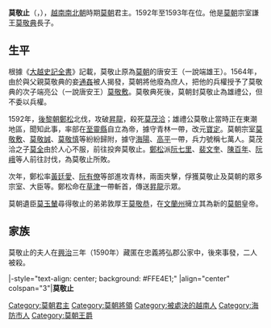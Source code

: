 {{越南君主
| 名稱=莫敬止
| 圖像=
| 說明=
| 國號=[[大越|大越]]
| 朝代=[[莫朝|莫朝]]
| 時代=[[南北朝_(越南)|南北朝]]
| 在位=1592年—1593年
| 前任=[[莫茂洽|莫茂洽]]
| 繼任=[[莫敬恭|莫敬恭]]
| 年號=[[寶定|寶定]] 1592年<br/>[[康佑|康佑]] 1593年
| 姓名=莫敬止
| 字=
| 尊號=
| 其他稱銜=唐安王（一說端雄王）、雄禮公（即位前）
| 別名=
| 出生=？
| 出生地=[[昇龍|昇龍]]
| 逝世=1593年
| 逝世地=[[草津|草津]]
| 廟號=
| 諡號=
| 陵墓=
| 父=謙王[[莫敬典|莫敬典]]
| 母=
| 后=
|}}
'''莫敬止'''（{{vie|v='''Mạc Kính Chỉ'''|hn=莫敬止}}，{{bd|？||1593年||CatIdx=M莫}}），[[越南南北朝|越南南北朝]]時期[[莫朝|莫朝]]君主。1592年至1593年在位。他是[[莫朝|莫朝]]宗室謙王[[莫敬典|莫敬典]]長子。

==生平==
根據《[[大越史記全書|大越史記全書]]》記載，莫敬止原為[[莫朝|莫朝]]的唐安王（一說端雄王）。1564年，由於與父親莫敬典的妾[[通姦|通姦]]被人揭發，莫朝將他廢為庶人，把他的兵權授予了莫敬典的次子端亮公（一說唐安王）[[莫敬敷|莫敬敷]]。莫敬典死後，莫朝封莫敬止為雄禮公，但不委以兵權。

1592年，[[後黎朝|後黎朝]][[鄭松|鄭松]]北伐，攻破[[昇龍|昇龍]]，殺死[[莫茂洽|莫茂洽]]；雄禮公莫敬止當時正在東潮地區，聞知此事，率部在[[至靈縣|至靈縣]]自立為帝，據守青林一帶，改元[[寶定|寶定]]。莫朝宗室[[莫敬敷|莫敬敷]]、[[莫敬誠|莫敬誠]]、[[莫敬慎|莫敬慎]]等紛紛歸附，據守[[海陽處|海陽]]、[[高平府|高平]]一帶，兵力號稱七萬人。莫茂洽之子[[莫全|莫全]]由於人心不服，前往投奔莫敬止。[[鄭松|鄭松]]派[[阮七里|阮七里]]、[[裴文奎|裴文奎]]、[[陳百年|陳百年]]、[[阮峨|阮峨]]等人前往討伐，為莫敬止所敗。

次年，鄭松率[[黃廷愛|黃廷愛]]、[[阮有僚|阮有僚]]等部進攻青林，兩面夾擊，俘獲莫敬止及莫朝的眾多宗室、大臣等。鄭松命在[[草津|草津]]一帶斬首，傳送[[昇龍|昇龍]]示眾。

莫朝遺臣[[莫玉輦|莫玉輦]]尋得敬止的弟弟敦厚王[[莫敬恭|莫敬恭]]，在[[文蘭州|文蘭州]]擁立其為新的[[莫朝|莫朝]]皇帝。

==家族==
莫敬止的夫人在[[興治|興治]]三年（1590年）藏匿在忠義將弘郡公家中，後來事發，二人被殺。

{{start box}}
|-style="text-align: center; background: #FFE4E1;"
|align="center" colspan="3"|'''莫敬止'''
{{s-before|[[莫茂洽|莫茂洽]]或[[莫全|莫全]]}}
{{s-title|[[越南君主列表#莫朝|莫朝君主]]|1592年—1593年}}
{{s-after|[[莫敬恭|莫敬恭]]}}
{{end box}}

{{莫朝君主}}
{{越南人物小作品}}
[[Category:莫朝君主|Category:莫朝君主]]
[[Category:莫朝將領|Category:莫朝將領]]
[[Category:被處決的越南人|Category:被處決的越南人]]
[[Category:海防市人|Category:海防市人]]
[[Category:莫朝王爵|Category:莫朝王爵]]